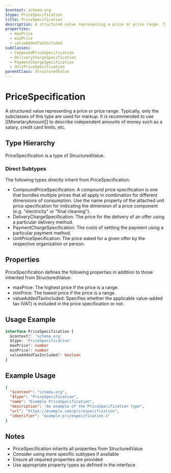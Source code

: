 ```yaml
---
$context: schema.org
$type: PriceSpecification
title: PriceSpecification
description: A structured value representing a price or price range. Typically, only the subclasses of this type are used for markup. It is recommended to use [[MonetaryAmount]] to describe independent amounts of money such as a salary, credit card limits, etc.
properties:
  - maxPrice
  - minPrice
  - valueAddedTaxIncluded
subClasses:
  - CompoundPriceSpecification
  - DeliveryChargeSpecification
  - PaymentChargeSpecification
  - UnitPriceSpecification
parentClass: StructuredValue
---
```


# PriceSpecification

A structured value representing a price or price range. Typically, only the subclasses of this type are used for markup. It is recommended to use [[MonetaryAmount]] to describe independent amounts of money such as a salary, credit card limits, etc.

## Type Hierarchy

PriceSpecification is a type of StructuredValue.

### Direct Subtypes

The following types directly inherit from PriceSpecification:

- CompoundPriceSpecification: A compound price specification is one that bundles multiple prices that all apply in combination for different dimensions of consumption. Use the name property of the attached unit price specification for indicating the dimension of a price component (e.g. "electricity" or "final cleaning").
- DeliveryChargeSpecification: The price for the delivery of an offer using a particular delivery method.
- PaymentChargeSpecification: The costs of settling the payment using a particular payment method.
- UnitPriceSpecification: The price asked for a given offer by the respective organization or person.

## Properties

PriceSpecification defines the following properties in addition to those inherited from StructuredValue:

- maxPrice: The highest price if the price is a range.
- minPrice: The lowest price if the price is a range.
- valueAddedTaxIncluded: Specifies whether the applicable value-added tax (VAT) is included in the price specification or not.

## Usage Example

```typescript
interface PriceSpecification {
  $context?: 'schema.org'
  $type: 'PriceSpecification'
  maxPrice?: number
  minPrice?: number
  valueAddedTaxIncluded?: boolean
}
```

## Example Usage

```json
{
  "$context": "schema.org",
  "$type": "PriceSpecification",
  "name": "Example PriceSpecification",
  "description": "An example of the PriceSpecification type",
  "url": "https://example.com/pricespecification",
  "identifier": "example-pricespecification-1"
}
```

## Notes

- PriceSpecification inherits all properties from StructuredValue
- Consider using more specific subtypes if available
- Ensure all required properties are provided
- Use appropriate property types as defined in the interface

